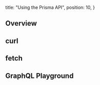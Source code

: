   title: "Using the Prisma API",
  position: 10,
}

## Overview

## curl

## fetch

## GraphQL Playground
